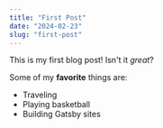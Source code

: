 ```yaml
---
title: "First Post"
date: "2024-02-23"
slug: "first-post"
---
```


This is my first blog post! Isn't it *great*?

Some of my **favorite** things are:

* Traveling
* Playing basketball
* Building Gatsby sites